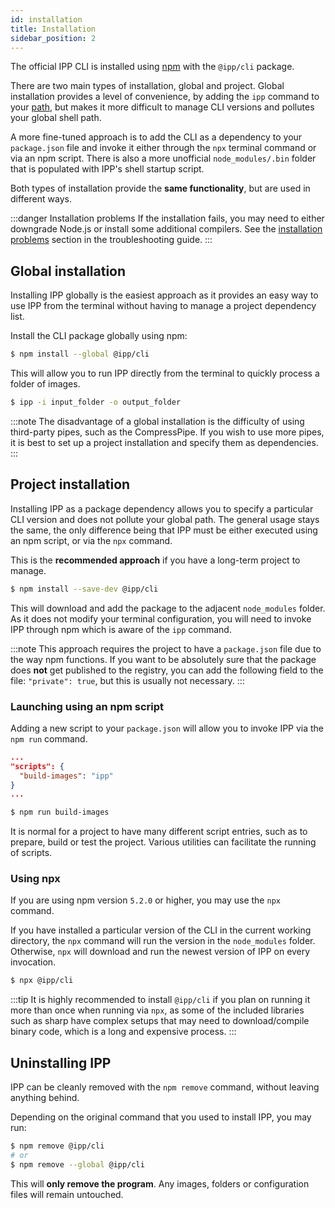```yaml
---
id: installation
title: Installation
sidebar_position: 2
---
```


The official IPP CLI is installed using [npm][npm] with the `@ipp/cli` package.

There are two main types of installation, global and project. Global installation provides a level
of convenience, by adding the `ipp` command to your [path][path], but makes it more difficult to
manage CLI versions and pollutes your global shell path.

A more fine-tuned approach is to add the CLI as a dependency to your `package.json` file and invoke
it either through the `npx` terminal command or via an npm script. There is also a more unofficial
`node_modules/.bin` folder that is populated with IPP's shell startup script.

Both types of installation provide the **same functionality**, but are used in different ways.

<!-- prettier-ignore-start -->
:::danger Installation problems
If the installation fails, you may need to either downgrade Node.js or install some additional
compilers. See the [installation problems](../getting-started/troubleshooting.mdx#Installation-problems) section in
the troubleshooting guide.
:::
<!-- prettier-ignore-end -->

## Global installation

Installing IPP globally is the easiest approach as it provides an easy way to use IPP from the
terminal without having to manage a project dependency list.

Install the CLI package globally using npm:

```bash
$ npm install --global @ipp/cli
```

This will allow you to run IPP directly from the terminal to quickly process a folder of images.

```bash
$ ipp -i input_folder -o output_folder
```

<!-- prettier-ignore-start -->
:::note
The disadvantage of a global installation is the difficulty of using third-party pipes, such as
the CompressPipe. If you wish to use more pipes, it is best to set up a project installation and
specify them as dependencies.
:::
<!-- prettier-ignore-end -->

## Project installation

Installing IPP as a package dependency allows you to specify a particular CLI version and does not
pollute your global path. The general usage stays the same, the only difference being that IPP must
be either executed using an npm script, or via the `npx` command.

This is the **recommended approach** if you have a long-term project to manage.

```bash
$ npm install --save-dev @ipp/cli
```

This will download and add the package to the adjacent `node_modules` folder. As it does not modify
your terminal configuration, you will need to invoke IPP through npm which is aware of the `ipp`
command.

<!-- prettier-ignore-start -->
:::note
This approach requires the project to have a `package.json` file due to the way npm functions. If
you want to be absolutely sure that the package does **not** get published to the registry, you can
add the following field to the file: `"private": true`, but this is usually not necessary.
:::
<!-- prettier-ignore-end -->

### Launching using an npm script

Adding a new script to your `package.json` will allow you to invoke IPP via the `npm run` command.

```json title="package.json" {3}
...
"scripts": {
  "build-images": "ipp"
}
...
```

```bash
$ npm run build-images
```

It is normal for a project to have many different script entries, such as to prepare, build or test
the project. Various utilities can facilitate the running of scripts.

### Using npx

If you are using npm version `5.2.0` or higher, you may use the `npx` command.

If you have installed a particular version of the CLI in the current working directory, the `npx`
command will run the version in the `node_modules` folder. Otherwise, `npx` will download and run
the newest version of IPP on every invocation.

```bash
$ npx @ipp/cli
```

<!-- prettier-ignore-start -->
:::tip
It is highly recommended to install `@ipp/cli` if you plan on running it more than once when
running via `npx`, as some of the included libraries such as sharp have complex setups that may need
to download/compile binary code, which is a long and expensive process.
:::
<!-- prettier-ignore-end -->

## Uninstalling IPP

IPP can be cleanly removed with the `npm remove` command, without leaving anything behind.

Depending on the original command that you used to install IPP, you may run:

```bash
$ npm remove @ipp/cli
# or
$ npm remove --global @ipp/cli
```

This will **only remove the program**. Any images, folders or configuration files will remain
untouched.

[npm]: https://npmjs.org
[path]: https://en.wikipedia.org/wiki/PATH_(variable)
